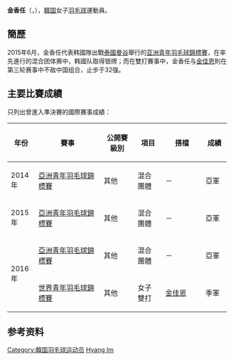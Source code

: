 {{noteTA|G1=Badminton}}
{{Infobox 羽球選手
| playername              = 金香任<ref>{{ja}}{{cite web|title=平成２４年度 日・韓中学バドミントン交流競技会|url=http://www.u-zak.ne.jp/FBA-P/report/121201.pdf|publisher=公益財団法人 日本バドミントン協会|accessdate=2017-09-24|archive-date=2016-03-04|archive-url=https://web.archive.org/web/20160304124822/http://www.u-zak.ne.jp/FBA-P/report/121201.pdf|dead-url=yes}}</ref><br/>{{lang|ko|김향임}}<br/><small>({{lang|en|Kim Hyang Im}})</small>
| image                   = 
| size                    = 
| caption                 = 
| birth_name              = 
| date_of_birth           = {{birth_date_and_age|1998|6|2}}
| place_of_birth          = 
| height                  = 
| weight                  = 
| event                   = 女子單打、女子雙打、混合雙打
| country                 = {{KOR}}
| years_started           = 
| handedness              = 
| coach                   = 
| highest_ranking         = 第174位（女單）
| date_of_highest_ranking = 2016年10月6日 <ref name="ranking">{{en}}[http://bwfcontent.tournamentsoftware.com/ranking/player.aspx?id=12961&player=1739753 BWF World Ranking - Ranking of Hyang Im KIM (81749)] {{Wayback|url=http://bwfcontent.tournamentsoftware.com/ranking/player.aspx?id=12961&player=1739753 |date=20190701102038 }}</ref>
| current_ranking         = 第181位（女單）<br/>第253位（女雙-[[高我羅|高我羅]]）
| date_of_current_ranking = 2017年2月27日<ref>{{en}}[http://bwfcontent.tournamentsoftware.com/ranking/category.aspx?id=12961&category=473 BWF World Ranking - BWF世界排名榜 (2/27/2017) - Women's singles] {{Wayback|url=http://bwfcontent.tournamentsoftware.com/ranking/category.aspx?id=12961&category=473 |date=20190701102039 }}</ref><ref>{{en}}[http://bwfcontent.tournamentsoftware.com/ranking/category.aspx?id=12961&category=475 BWF World Ranking - BWF世界排名榜 (2/27/2017) - Women's doubles] {{Wayback|url=http://bwfcontent.tournamentsoftware.com/ranking/category.aspx?id=12961&category=475 |date=20181001135814 }}</ref>
| played                  = 24勝–14負（女單）<br/>36勝–14負（女雙）<br/>23勝–9負（混雙）
| titles                  = 
| bwf_profile             = CAE893C1-4216-4AF7-82D8-68673E31FB60
| bwf_id                  = 81749
| updated                 = 2017年2月28日
}}
{{MedalTableTop}}
{{MedalSport | 女子[[羽毛球|羽毛球]]}}
{{MedalCountry | {{KOR}}}}
{{MedalCompetition | [[世界青年羽毛球錦標賽|世界青年羽毛球錦標賽]]}}
{{MedalBronze| [[2016年世界青年羽毛球錦標賽|2016年 畢爾包]] | 女子雙打 }}
{{MedalCompetition | [[亞洲青年羽毛球錦標賽|亞洲青年羽毛球錦標賽]]}}
{{MedalSilver| [[2014年亞洲青年羽毛球錦標賽|2014年 臺北]] | 混合團體 }}
{{MedalSilver| [[2015年亞洲青年羽毛球錦標賽|2015年 曼谷]] | 混合團體 }}
{{MedalSilver| [[2016年亞洲青年羽毛球錦標賽|2016年 曼谷]] | 混合團體 }}
{{MedalBottom}}
''' 金香任'''（{{lang-ko|'''김향임'''}}，{{bd|1998年|6月2日||}}），[[韓国|韓国]]女子[[羽毛球|羽毛球]]運動員。

==簡歷==
2015年6月，金香任代表韩國隊出戰[[泰國|泰國]][[曼谷|曼谷]]舉行的[[2015年亚洲青年羽毛球錦標賽|亚洲青年羽毛球錦標賽]]，在率先進行的混合团体赛中，韩國队取得银牌；而在雙打賽事中，金香任与[[金佳恩|金佳恩]]則在第三轮赛事中不敌中国组合，止步于32强。

==主要比賽成績==
只列出曾進入準決賽的國際賽事成績：
{| class=wikitable style="text-align:center; font-size:small;" 
!width="50"|年份
!width="180"|賽事
!width="80"|公開賽級別
!width="60"|項目
!width="100"|搭檔
!width="50"|成績
|-
!rowspan="1"|2014年
|[[2014年亞洲青年羽毛球錦標賽|亞洲青年羽毛球錦標賽]]
|其他
|混合團體
|－
|bgcolor="silver"|亞軍
|-
!rowspan="1"|2015年
|[[2015年亞洲青年羽毛球錦標賽|亞洲青年羽毛球錦標賽]]
|其他
|混合團體
|－
|bgcolor="silver"|亞軍
|-
!rowspan="2"|2016年
|[[2016年亞洲青年羽毛球錦標賽|亞洲青年羽毛球錦標賽]]
|其他
|混合團體
|－
|bgcolor="silver"|亞軍
|-
|[[2016年世界青年羽毛球錦標賽|世界青年羽毛球錦標賽]]
|其他
|女子雙打
|[[金佳恩_(羽毛球運動員)|金佳恩]]
|bgcolor="#b8860b"|季軍
|}
{{BWF賽事級別索引}}

== 参考资料 ==
{{reflist}}

{{DEFAULTSORT:Kim Hyang Im}}
[[Category:韓国羽毛球运动员|Category:韓国羽毛球运动员]]
[[Category:金姓|Hyang Im]]